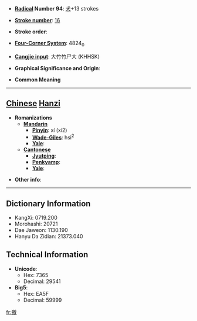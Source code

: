 * '''[[Wiktionary:Chinese radical index| Radical]] Number 94''': [[Wiktionary:Chinese radical index 犬|犬]]+13 strokes

* '''[[Wiktionary:Chinese total strokes index|Stroke number]]''': [[Wiktionary:Chinese total strokes index 16|16]]

* '''Stroke order''': 

* '''[[Wiktionary:Chinese four corner index|Four-Corner System]]''': 4824<sub>0</sub>

* '''[[Wiktionary:Chinese Cangjie index|Cangjie input]]''': 大竹竹尸大 (KHHSK)

* '''Graphical Significance and Origin''': 

* '''Common Meaning'''

----

== [[Chinese]] [[Hanzi]] ==

* '''Romanizations'''
** '''[[Mandarin]]'''
*** '''[[Pinyin]]''': xí (xi2)
*** '''[[Wade-Giles]]''': hsi<sup>2</sup>
*** '''[[Yale]]''': 
** '''[[Cantonese]]'''
*** '''[[Jyutping]]''':
*** '''[[Penkyamp]]''': 
*** '''[[Yale]]''': 

* '''Other info''': 

----

== Dictionary Information ==

* KangXi: 0719.200
* Morohashi: 20721
* Dae Jaweon: 1130.190
* Hanyu Da Zidian: 21373.040

== Technical Information ==

* '''Unicode''':
** Hex: 7365
** Decimal: 29541
* '''Big5''':
** Hex: EA5F
** Decimal: 59999

[[fr:獥]]